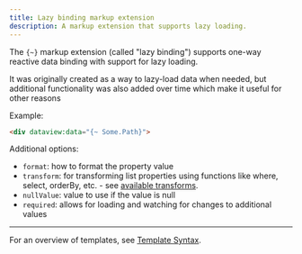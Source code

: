 ```yaml
---
title: Lazy binding markup extension
description: A markup extension that supports lazy loading.
---
```


The `{~}` markup extension (called "lazy binding") supports one-way reactive data binding with
support for lazy loading.

It was originally created as a way to lazy-load data when needed, but additional functionality was
also added over time which make it useful for other reasons

Example:
```html
<div dataview:data="{~ Some.Path}">
```

Additional options:
- `format`: how to format the property value
- `transform`: for transforming list properties using functions like where, select, orderBy, etc. -
  see [available transforms](https://github.com/cognitoforms/ExoWeb/blob/master/ExoWeb/Client/src/base/core/Transform.js#L102).
- `nullValue`: value to use if the value is null
- `required`: allows for loading and watching for changes to additional values

---

For an overview of templates, see [Template Syntax](/ExoWeb/guides/template-syntax).
